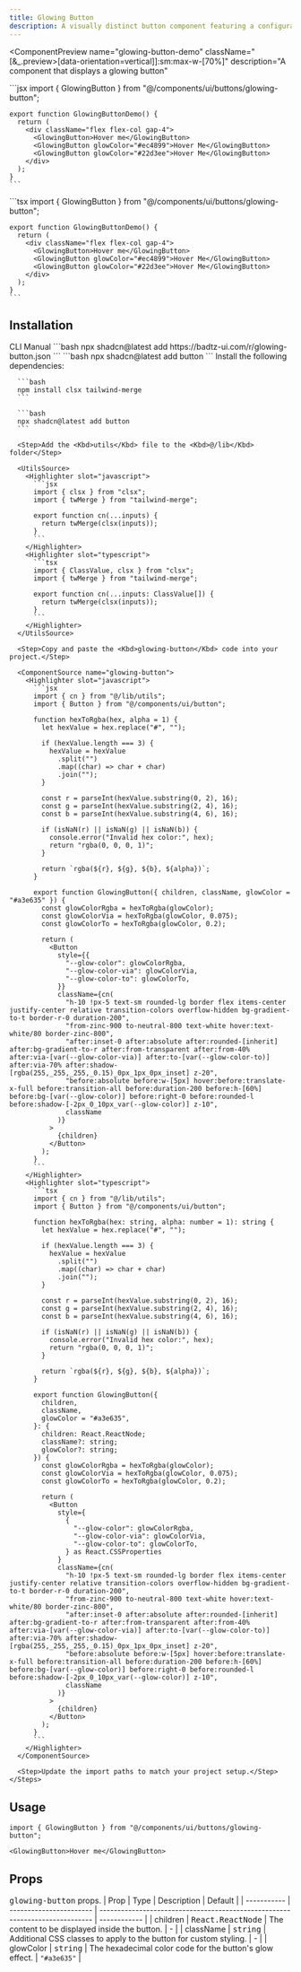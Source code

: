 ```yaml
---
title: Glowing Button
description: A visually distinct button component featuring a configurable, animated glow effect to highlight calls to action or important interactions.
---
```


<ComponentPreview
  name="glowing-button-demo"
  className="[&_.preview>[data-orientation=vertical]]:sm:max-w-[70%]"
  description="A component that displays a glowing button"
>
  <Highlighter slot="javascript">
    ```jsx
    import { GlowingButton } from "@/components/ui/buttons/glowing-button";

    export function GlowingButtonDemo() {
      return (
        <div className="flex flex-col gap-4">
          <GlowingButton>Hover me</GlowingButton>
          <GlowingButton glowColor="#ec4899">Hover Me</GlowingButton>
          <GlowingButton glowColor="#22d3ee">Hover Me</GlowingButton>
        </div>
      );
    }
    ```
  </Highlighter>
  <Highlighter slot="typescript">
    ```tsx
    import { GlowingButton } from "@/components/ui/buttons/glowing-button";

    export function GlowingButtonDemo() {
      return (
        <div className="flex flex-col gap-4">
          <GlowingButton>Hover me</GlowingButton>
          <GlowingButton glowColor="#ec4899">Hover Me</GlowingButton>
          <GlowingButton glowColor="#22d3ee">Hover Me</GlowingButton>
        </div>
      );
    }
    ```
  </Highlighter>
</ComponentPreview>

## Installation

<Tabs defaultValue="cli">
  <TabsList>
    <TabsTrigger value="cli">CLI</TabsTrigger>
    <TabsTrigger value="manual">Manual</TabsTrigger>
  </TabsList>

  <TabsContent value="cli">
    ```bash
    npx shadcn@latest add https://badtz-ui.com/r/glowing-button.json
    ```
    ```bash
    npx shadcn@latest add button
    ```
  </TabsContent>

  <TabsContent value="manual">
    <Steps>
      <Step>Install the following dependencies:</Step>

      ```bash
      npm install clsx tailwind-merge
      ```

      ```bash
      npx shadcn@latest add button
      ```

      <Step>Add the <Kbd>utils</Kbd> file to the <Kbd>@/lib</Kbd> folder</Step>

      <UtilsSource>
        <Highlighter slot="javascript">
          ```jsx
          import { clsx } from "clsx";
          import { twMerge } from "tailwind-merge";

          export function cn(...inputs) {
            return twMerge(clsx(inputs));
          }
          ```
        </Highlighter>
        <Highlighter slot="typescript">
          ```tsx
          import { ClassValue, clsx } from "clsx";
          import { twMerge } from "tailwind-merge";

          export function cn(...inputs: ClassValue[]) {
            return twMerge(clsx(inputs));
          }
          ```
        </Highlighter>
      </UtilsSource>

      <Step>Copy and paste the <Kbd>glowing-button</Kbd> code into your project.</Step>

      <ComponentSource name="glowing-button">
        <Highlighter slot="javascript">
          ```jsx
          import { cn } from "@/lib/utils";
          import { Button } from "@/components/ui/button";

          function hexToRgba(hex, alpha = 1) {
            let hexValue = hex.replace("#", "");

            if (hexValue.length === 3) {
              hexValue = hexValue
                .split("")
                .map((char) => char + char)
                .join("");
            }

            const r = parseInt(hexValue.substring(0, 2), 16);
            const g = parseInt(hexValue.substring(2, 4), 16);
            const b = parseInt(hexValue.substring(4, 6), 16);

            if (isNaN(r) || isNaN(g) || isNaN(b)) {
              console.error("Invalid hex color:", hex);
              return "rgba(0, 0, 0, 1)";
            }

            return `rgba(${r}, ${g}, ${b}, ${alpha})`;
          }

          export function GlowingButton({ children, className, glowColor = "#a3e635" }) {
            const glowColorRgba = hexToRgba(glowColor);
            const glowColorVia = hexToRgba(glowColor, 0.075);
            const glowColorTo = hexToRgba(glowColor, 0.2);

            return (
              <Button
                style={{
                  "--glow-color": glowColorRgba,
                  "--glow-color-via": glowColorVia,
                  "--glow-color-to": glowColorTo,
                }}
                className={cn(
                  "h-10 !px-5 text-sm rounded-lg border flex items-center justify-center relative transition-colors overflow-hidden bg-gradient-to-t border-r-0 duration-200",
                  "from-zinc-900 to-neutral-800 text-white hover:text-white/80 border-zinc-800",
                  "after:inset-0 after:absolute after:rounded-[inherit] after:bg-gradient-to-r after:from-transparent after:from-40% after:via-[var(--glow-color-via)] after:to-[var(--glow-color-to)] after:via-70% after:shadow-[rgba(255,_255,_255,_0.15)_0px_1px_0px_inset] z-20",
                  "before:absolute before:w-[5px] hover:before:translate-x-full before:transition-all before:duration-200 before:h-[60%] before:bg-[var(--glow-color)] before:right-0 before:rounded-l before:shadow-[-2px_0_10px_var(--glow-color)] z-10",
                  className
                )}
              >
                {children}
              </Button>
            );
          }
          ```
        </Highlighter>
        <Highlighter slot="typescript">
          ```tsx
          import { cn } from "@/lib/utils";
          import { Button } from "@/components/ui/button";

          function hexToRgba(hex: string, alpha: number = 1): string {
            let hexValue = hex.replace("#", "");

            if (hexValue.length === 3) {
              hexValue = hexValue
                .split("")
                .map((char) => char + char)
                .join("");
            }

            const r = parseInt(hexValue.substring(0, 2), 16);
            const g = parseInt(hexValue.substring(2, 4), 16);
            const b = parseInt(hexValue.substring(4, 6), 16);

            if (isNaN(r) || isNaN(g) || isNaN(b)) {
              console.error("Invalid hex color:", hex);
              return "rgba(0, 0, 0, 1)";
            }

            return `rgba(${r}, ${g}, ${b}, ${alpha})`;
          }

          export function GlowingButton({
            children,
            className,
            glowColor = "#a3e635",
          }: {
            children: React.ReactNode;
            className?: string;
            glowColor?: string;
          }) {
            const glowColorRgba = hexToRgba(glowColor);
            const glowColorVia = hexToRgba(glowColor, 0.075);
            const glowColorTo = hexToRgba(glowColor, 0.2);

            return (
              <Button
                style={
                  {
                    "--glow-color": glowColorRgba,
                    "--glow-color-via": glowColorVia,
                    "--glow-color-to": glowColorTo,
                  } as React.CSSProperties
                }
                className={cn(
                  "h-10 !px-5 text-sm rounded-lg border flex items-center justify-center relative transition-colors overflow-hidden bg-gradient-to-t border-r-0 duration-200",
                  "from-zinc-900 to-neutral-800 text-white hover:text-white/80 border-zinc-800",
                  "after:inset-0 after:absolute after:rounded-[inherit] after:bg-gradient-to-r after:from-transparent after:from-40% after:via-[var(--glow-color-via)] after:to-[var(--glow-color-to)] after:via-70% after:shadow-[rgba(255,_255,_255,_0.15)_0px_1px_0px_inset] z-20",
                  "before:absolute before:w-[5px] hover:before:translate-x-full before:transition-all before:duration-200 before:h-[60%] before:bg-[var(--glow-color)] before:right-0 before:rounded-l before:shadow-[-2px_0_10px_var(--glow-color)] z-10",
                  className
                )}
              >
                {children}
              </Button>
            );
          }
          ```
        </Highlighter>
      </ComponentSource>

      <Step>Update the import paths to match your project setup.</Step>
    </Steps>
  </TabsContent>
</Tabs>

## Usage

```tsx
import { GlowingButton } from "@/components/ui/buttons/glowing-button";
```

```tsx
<GlowingButton>Hover me</GlowingButton>
```

## Props

<Kbd>glowing-button</Kbd> props.
| Prop        | Type                    | Description                                                                  | Default      |
| ----------- | ----------------------- | ---------------------------------------------------------------------------- | ------------ |
| children  | <Kbd>React.ReactNode</Kbd> | The content to be displayed inside the button.                               | -            |
| className | <Kbd>string</Kbd>           | Additional CSS classes to apply to the button for custom styling.            | -            |
| glowColor | <Kbd>string</Kbd>           | The hexadecimal color code for the button's glow effect.                     | `"#a3e635"` |


